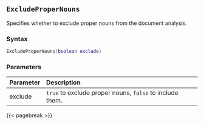 ## `ExcludeProperNouns`

Specifies whether to exclude proper nouns from the document analysis.

### Syntax {-}

``` .lua
ExcludeProperNouns(boolean exclude)
```

### Parameters {-}

**Parameter** | **Description**
| :-- | :-- |
exclude | `true` to exclude proper nouns, `false` to include them.

{{< pagebreak >}}


